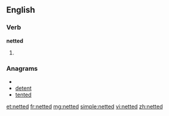 ==English==

===Verb===
'''netted'''

# {{past of|net}}

===Anagrams===
* {{alphagram|deentt}}
* [[detent#English|detent]]
* [[tented#English|tented]]

[[et:netted]]
[[fr:netted]]
[[mg:netted]]
[[simple:netted]]
[[vi:netted]]
[[zh:netted]]